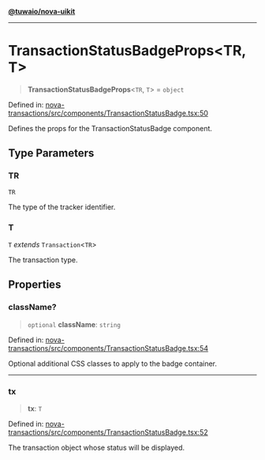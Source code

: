 [**@tuwaio/nova-uikit**](../../../README.md)

***

# TransactionStatusBadgeProps\<TR, T\>

> **TransactionStatusBadgeProps**\<`TR`, `T`\> = `object`

Defined in: [nova-transactions/src/components/TransactionStatusBadge.tsx:50](https://github.com/TuwaIO/nova-uikit/blob/6aeab728cfd962d1f842390efac1e0823880290c/packages/nova-transactions/src/components/TransactionStatusBadge.tsx#L50)

Defines the props for the TransactionStatusBadge component.

## Type Parameters

### TR

`TR`

The type of the tracker identifier.

### T

`T` *extends* `Transaction`\<`TR`\>

The transaction type.

## Properties

### className?

> `optional` **className**: `string`

Defined in: [nova-transactions/src/components/TransactionStatusBadge.tsx:54](https://github.com/TuwaIO/nova-uikit/blob/6aeab728cfd962d1f842390efac1e0823880290c/packages/nova-transactions/src/components/TransactionStatusBadge.tsx#L54)

Optional additional CSS classes to apply to the badge container.

***

### tx

> **tx**: `T`

Defined in: [nova-transactions/src/components/TransactionStatusBadge.tsx:52](https://github.com/TuwaIO/nova-uikit/blob/6aeab728cfd962d1f842390efac1e0823880290c/packages/nova-transactions/src/components/TransactionStatusBadge.tsx#L52)

The transaction object whose status will be displayed.
